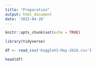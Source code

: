 ```yaml
---
title: "Preparation"
output: html_document
date: '2022-04-20'
---
```


```r
knitr::opts_chunk$set(echo = TRUE)
```

```r
library(tidyverse)
```

```r
df <- read_csv('KaggleV2-May-2016.csv')
```

```r
head(df)
```

